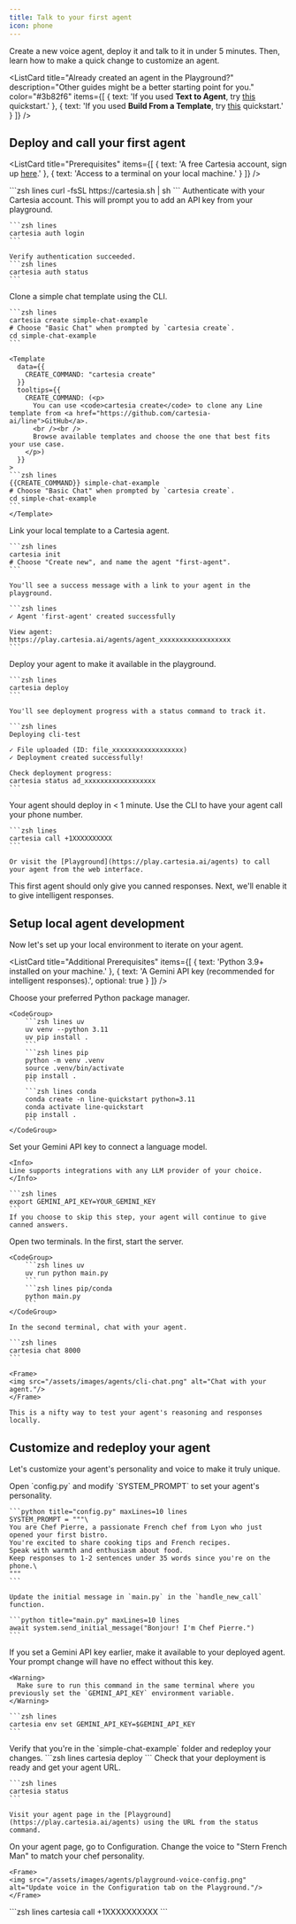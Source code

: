 ---
title: Talk to your first agent
icon: phone
---


Create a new voice agent, deploy it and talk to it in under 5 minutes. Then, learn how to make a quick change to customize an agent.

<ListCard 
  title="Already created an agent in the Playground?"
  description="Other guides might be a better starting point for you."
  color="#3b82f6"
  items={[
    { text: 'If you used <strong>Text to Agent</strong>, try <a href="../text-to-agent">this</a> quickstart.' },
    { text: 'If you used <strong>Build From a Template</strong>, try <a href="../templates">this</a> quickstart.' }
  ]} 
/>



## Deploy and call your first agent

<ListCard 
  title="Prerequisites" 
  items={[
    { text: 'A free Cartesia account, sign up <a href="https://play.cartesia.ai">here</a>.' },
    { text: 'Access to a terminal on your local machine.' }
  ]} 
/>

<Steps>
  <Step title="Install the CLI">
    ```zsh lines
    curl -fsSL https://cartesia.sh | sh
    ```
  </Step>

  <Step title="Connect to Cartesia">
    Authenticate with your Cartesia account. This will prompt you to add an API key from your playground.

    ```zsh lines
    cartesia auth login
    ```
    
    Verify authentication succeeded.
    ```zsh lines
    cartesia auth status
    ```
  </Step>

  <Step title="Clone a Line template locally">
    Clone a simple chat template using the CLI.

    ```zsh lines
    cartesia create simple-chat-example
    # Choose "Basic Chat" when prompted by `cartesia create`.
    cd simple-chat-example
    ```

    <Template
      data={{ 
        CREATE_COMMAND: "cartesia create"
      }}
      tooltips={{
        CREATE_COMMAND: (<p>
          You can use <code>cartesia create</code> to clone any Line template from <a href="https://github.com/cartesia-ai/line">GitHub</a>.
          <br /><br />
          Browse available templates and choose the one that best fits your use case.
        </p>)
      }}
    >
    ```zsh lines
    {{CREATE_COMMAND}} simple-chat-example
    # Choose "Basic Chat" when prompted by `cartesia create`.
    cd simple-chat-example
    ```
    </Template>
  </Step>

  <Step title="Initialize your agent">
    Link your local template to a Cartesia agent.

    ```zsh lines
    cartesia init
    # Choose "Create new", and name the agent "first-agent".
    ```

    You'll see a success message with a link to your agent in the playground.

    ```zsh lines
    ✓ Agent 'first-agent' created successfully
    
    View agent:
    https://play.cartesia.ai/agents/agent_xxxxxxxxxxxxxxxxxx
    ```
  </Step>

  <Step title="Deploy your agent">
    Deploy your agent to make it available in the playground.

    ```zsh lines
    cartesia deploy
    ```

    You'll see deployment progress with a status command to track it.

    ```zsh lines
    Deploying cli-test
    
    ✓ File uploaded (ID: file_xxxxxxxxxxxxxxxxxx)
    ✓ Deployment created successfully!
    
    Check deployment progress:
    cartesia status ad_xxxxxxxxxxxxxxxxxx
    ```
  </Step>

  <Step title="Talk to your agent">
    Your agent should deploy in < 1 minute. Use the CLI to have your agent call your phone number.

    ```zsh lines
    cartesia call +1XXXXXXXXXX
    ```

    Or visit the [Playground](https://play.cartesia.ai/agents) to call your agent from the web interface.
  </Step>
</Steps>

This first agent should only give you canned responses. Next, we'll enable it to give intelligent responses.

## Setup local agent development

Now let's set up your local environment to iterate on your agent.

<ListCard 
  title="Additional Prerequisites" 
  items={[
    { text: 'Python 3.9+ installed on your machine.' },
    { text: 'A Gemini API key (recommended for intelligent responses).', optional: true }
  ]} 
/>

<Steps>
  <Step title="Install dependencies">
    Choose your preferred Python package manager.

    <CodeGroup>
        ```zsh lines uv
        uv venv --python 3.11
        uv pip install .
        ```
        ```zsh lines pip
        python -m venv .venv
        source .venv/bin/activate
        pip install .
        ```
        ```zsh lines conda
        conda create -n line-quickstart python=3.11
        conda activate line-quickstart
        pip install .
        ```
    </CodeGroup>
  </Step>

  <Step title="(Optional) Setup your LLM API key">
    Set your Gemini API key to connect a language model.

    <Info>
    Line supports integrations with any LLM provider of your choice.
    </Info>

    ```zsh lines
    export GEMINI_API_KEY=YOUR_GEMINI_KEY
    ```
    If you choose to skip this step, your agent will continue to give canned answers.
  </Step>

  <Step title="Chat locally with your template">
    Open two terminals. In the first, start the server.

    <CodeGroup>
        ```zsh lines uv
        uv run python main.py
        ```
        ```zsh lines pip/conda
        python main.py
        ```
    </CodeGroup>

    In the second terminal, chat with your agent.

    ```zsh lines
    cartesia chat 8000
    ```

    <Frame>
    <img src="/assets/images/agents/cli-chat.png" alt="Chat with your agent."/>
    </Frame>

    This is a nifty way to test your agent's reasoning and responses locally.
  </Step>
</Steps>

## Customize and redeploy your agent

Let's customize your agent's personality and voice to make it truly unique.

<Steps>
  <Step title="Customize your agent">
    Open `config.py` and modify `SYSTEM_PROMPT` to set your agent's personality.

    ```python title="config.py" maxLines=10 lines
    SYSTEM_PROMPT = """\
    You are Chef Pierre, a passionate French chef from Lyon who just opened your first bistro. 
    You're excited to share cooking tips and French recipes. 
    Speak with warmth and enthusiasm about food. 
    Keep responses to 1-2 sentences under 35 words since you're on the phone.\
    """
    ```

    Update the initial message in `main.py` in the `handle_new_call` function.

    ```python title="main.py" maxLines=10 lines
    await system.send_initial_message("Bonjour! I'm Chef Pierre.")
    ```
  </Step>

  <Step title="(Optional) Set remote environment variables">
    If you set a Gemini API key earlier, make it available to your deployed agent. Your prompt change will have no effect without this key.

    <Warning>
      Make sure to run this command in the same terminal where you previously set the `GEMINI_API_KEY` environment variable.
    </Warning>

    ```zsh lines
    cartesia env set GEMINI_API_KEY=$GEMINI_API_KEY
    ```
  </Step>

  <Step title="Redeploy your changes">
    Verify that you're in the `simple-chat-example` folder and redeploy your changes.
    ```zsh lines
    cartesia deploy
    ```
  </Step>

  <Step title="Check deployment status">
    Check that your deployment is ready and get your agent URL.

    ```zsh lines
    cartesia status
    ```

    Visit your agent page in the [Playground](https://play.cartesia.ai/agents) using the URL from the status command.
  </Step>

  <Step title="Update voice in the Playground">
    On your agent page, go to Configuration. Change the voice to "Stern French Man" to match your chef personality.

    <Frame>
    <img src="/assets/images/agents/playground-voice-config.png" alt="Update voice in the Configuration tab on the Playground."/>
    </Frame>
  </Step>

  <Step title="Call your custom agent">
    ```zsh lines
    cartesia call +1XXXXXXXXXX
    ```
  </Step>
</Steps>

